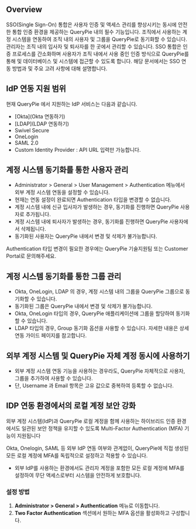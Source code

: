 
## Overview
SSO(Single Sign-On) 통합은 사용자 인증 및 액세스 관리를 향상시키는 동시에 안전한 통합 인증 환경을 제공하는 QueryPie 내의 필수 기능입니다. 조직에서 사용하는 계정 시스템을 연동하여 조직 내의 사용자 및 그룹을 QueryPie로 동기화할 수 있습니다. 관리자는 조직 내의 입사자 및 퇴사자를 한 곳에서 관리할 수 있습니다. SSO 통합은 인증 프로세스를 간소화하며 사용자가 조직 내에서 사용 중인 인증 방식으로 QueryPie를 통해 및 데이터베이스 및 시스템에 접근할 수 있도록 합니다. 해당 문서에서는 SSO 연동 방법과 및 주요 고려 사항에 대해 설명합니다.

## IdP 연동 지원 범위
현재 QueryPie 에서 지원하는 IdP 서비스는 다음과 같습니다.

* [Okta](Okta 연동하기)
* [LDAP](LDAP 연동하기)
* Swivel Secure
* OneLogin
* SAML 2.0
* Custom Identity Provider : API URL 입력만 가능합니다.

## 계정 시스템 동기화를 통한 사용자 관리
* Administrator &gt; General &gt; User Management &gt; Authentication 메뉴에서 외부 계정 시스템 연동을 설정할 수 있습니다.
* 현재는 연동 설정이 완료되면 Authentication 타입을 변경할 수 없습니다.
* 계정 시스템 내에 신규 입사자가 발생하는 경우, 동기화를 진행하면 QueryPie 사용자로 추가됩니다.
* 계정 시스템 내에 퇴사자가 발생하는 경우, 동기화를 진행하면 QueryPie 사용자에서 삭제됩니다.
* 동기화된 사용자는 QueryPie 내에서 변경 및 삭제가 불가능합니다.

<Callout type="info">
Authentication 타입 변경이 필요한 경우에는 QueryPie 기술지원팀 또는 Customer Portal로 문의해주세요. 
</Callout>

## 계정 시스템 동기화를 통한 그룹 관리
* Okta, OneLogin, LDAP 의 경우, 계정 시스템 내의 그룹을 QueryPie 그룹으로 동기화할 수 있습니다.
* 동기화된 그룹은 QueryPie 내에서 변경 및 삭제가 불가능합니다.
* Okta, OneLogin 타입의 경우, QueryPie 애플리케이션에 그룹을 할당하여 동기화할 수 있습니다.
* LDAP 타입의 경우, Group 동기화 옵션을 사용할 수 있습니다. 자세한 내용은 상세 연동 가이드 페이지를 참고합니다.

## 외부 계정 시스템 및 QueryPie 자체 계정 동시에 사용하기
* 외부 계정 시스템 연동 기능을 사용하는 경우라도, QueryPie 자체적으로 사용자, 그룹을 추가하여 사용할 수 있습니다.
* 단, Username 과 Email 항목은 고유 값으로 중복하여 등록할 수 없습니다.

## IDP 연동 환경에서의 로컬 계정 보안 강화
외부 계정 시스템(IdP)과 QueryPie 로컬 계정을 함께 사용하는 하이브리드 인증 환경에서도 일관된 보안 정책을 유지할 수 있도록 Multi-Factor Authentication (MFA) 기능이 지원됩니다

Okta, Onelogin, SAML 등 외부 IdP 연동 여부와 관계없이, QueryPie에 직접 생성된 모든 로컬 계정에 MFA를 독립적으로 설정하고 적용할 수 있습니다.

* 외부 IdP를 사용하는 환경에서도 관리자 계정을 포함한 모든 로컬 계정에 MFA를 설정하여 무단 액세스로부터 시스템을 안전하게 보호합니다.

### 설정 방법
1. **Administrator &gt; General &gt; Authentication**  메뉴로 이동합니다.
2. **Two Factor Authentication**  섹션에서 원하는 MFA 옵션을 활성화하고 구성합니다.
